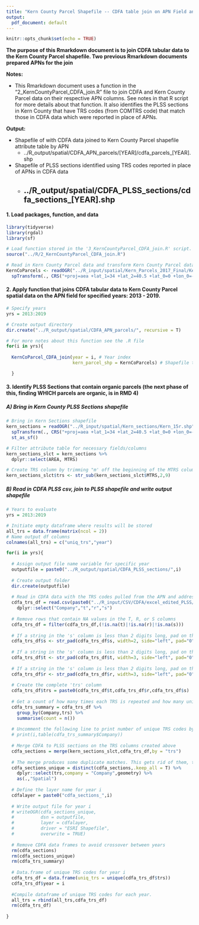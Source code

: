 ```yaml
---
title: "Kern County Parcel Shapefile -- CDFA table join on APN Field and CDFA TRS section ID"
output:
  pdf_document: default
---
```


```r
knitr::opts_chunk$set(echo = TRUE)
```

**The purpose of this Rmarkdown document is to join CDFA tabular data to the Kern County Parcel shapefile. Two previous Rmarkdown documents prepared APNs for the join**

**Notes:** 

* This Rmarkdown document uses a function in the "2_KernCountyParcel_CDFA_join.R" file to join CDFA and Kern County Parcel data on their respective APN columns. See notes in that R script for more details about that function. It also identifies the PLSS sections in Kern County that have TRS codes (from COMTRS code) that match those in CDFA data which were reported in place of APNs. 

**Output:**

* Shapefile of with CDFA data joined to Kern County Parcel shapefile attribute table by APN
    - ../R_output/spatial/CDFA_APN_parcels/[YEAR]/cdfa_parcels_[YEAR].shp
    
* Shapefile of PLSS sections identified using TRS codes reported in place of APNs in CDFA data
    - ../R_output/spatial/CDFA_PLSS_sections/cdfa_sections_[YEAR].shp
---

#### 1. Load packages, function, and data
```r
library(tidyverse) 
library(rgdal) 
library(sf) 

# Load function stored in the '3_KernCountyParcel_CDFA_join.R' script. 
source("../R/2_KernCountyParcel_CDFA_join.R")

# Read in Kern County Parcel data and transform Kern County Parcel data into the correct CRS for project. CA Teale Albers 2011
KernCoParcels <- readOGR("../R_input/spatial/Kern_Parcels_2017_Final/Kern_Parcels_2017_Final.shp") %>% 
  spTransform(., CRS("+proj=aea +lat_1=34 +lat_2=40.5 +lat_0=0 +lon_0=-120 +x_0=0 +y_0=-4000000 +ellps=GRS80 +datum=NAD83 +units=m +no_defs "))

```

#### 2. Apply function that joins CDFA tabular data to Kern County Parcel spatial data on the APN field for specified years: 2013 - 2019. 
```r

# Specify years 
yrs = 2013:2019

# Create output directory
dir.create("../R_output/spatial/CDFA_APN_parcels/", recursive = T)

# For more notes about this function see the .R file
for(i in yrs){
  
  KernCoParcel_CDFA_join(year = i, # Year index
                         kern_parcel_shp = KernCoParcels) # Shapefile to be used

  }
```

#### 3. Identify PLSS Sections that contain organic parcels (the next phase of this, finding WHICH parcels are organic, is in RMD 4)

##### A) Bring in Kern County PLSS Sections shapefile
```r

# Bring in Kern Sections shapefile
kern_sections = readOGR("../R_input/spatial/Kern_sections/Kern_15r.shp")%>% 
  spTransform(., CRS("+proj=aea +lat_1=34 +lat_2=40.5 +lat_0=0 +lon_0=-120 +x_0=0 +y_0=-4000000 +ellps=GRS80 +datum=NAD83 +units=m +no_defs ")) %>% 
  st_as_sf()

# Filter attribute table for necessary fields/columns
kern_sections_slct = kern_sections %>% 
  dplyr::select(AREA, MTRS)

# Create TRS column by trimming "m' off the beginning of the MTRS column values
kern_sections_slct$trs <- str_sub(kern_sections_slct$MTRS,2,9)

```

##### B) Read in CDFA PLSS csv, join to PLSS shapefile and write output shapefile
```r

# Years to evaluate
yrs = 2013:2019

# Initiate empty dataframe where results will be stored
all_trs = data.frame(matrix(ncol = 2))
# Name output df columns
colnames(all_trs) = c("uniq_trs","year")

for(i in yrs){
  
  # Assign output file name variable for specific year
  outputfile = paste0("../R_output/spatial/CDFA_PLSS_sections/",i)
  
  # Create output folder
  dir.create(outputfile)
  
  # Read in CDFA data with the TRS codes pulled from the APN and address columns
  cdfa_trs_df = read.csv(paste0("../R_input/CSV/CDFA/excel_edited_PLSS/cdfa_trs_",i,".csv")) %>% 
    dplyr::select("Company","t","r","s") 
  
  # Remove rows that contain NA values in the T, R, or S columns
  cdfa_trs_df = filter(cdfa_trs_df,(!is.na(t)|!is.na(r)|!is.na(s)))
  
  # If a string in the 's' column is less than 2 digits long, pad on the left side with a 0
  cdfa_trs_df$s <- str_pad(cdfa_trs_df$s, width=2, side="left", pad="0")
   
  # If a string in the 's' column is less than 2 digits long, pad on the left side with a 0
  cdfa_trs_df$t <- str_pad(cdfa_trs_df$t, width=3, side="left", pad="0")
  
  # If a string in the 's' column is less than 2 digits long, pad on the left side with a 0
  cdfa_trs_df$r <- str_pad(cdfa_trs_df$r, width=3, side="left", pad="0")
  
  # Create the complete 'trs' column
  cdfa_trs_df$trs = paste0(cdfa_trs_df$t,cdfa_trs_df$r,cdfa_trs_df$s)
  
  # Get a count of how many times each TRS is repeated and how many unique codes there are
  cdfa_trs_summary = cdfa_trs_df %>%
    group_by(Company,trs) %>%
    summarise(count = n())
  
  # Uncomment the following line to print number of unique TRS codes by year
  # print(i,table(cdfa_trs_summary$Company))
  
  # Merge CDFA to PLSS sections on the TRS columns created above
  cdfa_sections = merge(kern_sections_slct,cdfa_trs_df,by = "trs")
  
  # The merge produces some duplicate matches. This gets rid of them, then cleans up the data.frame and turns it back into a Spatial Polygons file
  cdfa_sections_unique = distinct(cdfa_sections,.keep_all = T) %>% 
    dplyr::select(trs,company = "Company",geometry) %>% 
    as(.,"Spatial")
  
  # Define the layer name for year i
  cdfalayer = paste0("cdfa_sections_",i)
  
  # Write output file for year i
  # writeOGR(cdfa_sections_unique,
  #          dsn = outputfile,
  #          layer = cdfalayer,
  #          driver = "ESRI Shapefile",
  #          overwrite = TRUE)
  
  # Remove CDFA data frames to avoid crossover between years
  rm(cdfa_sections)
  rm(cdfa_sections_unique)
  rm(cdfa_trs_summary)
  
  # Data.frame of unique TRS codes for year i
  cdfa_trs_df = data.frame(uniq_trs = unique(cdfa_trs_df$trs))
  cdfa_trs_df$year = i
  
  #Compile dataframe of unique TRS codes for each year. 
  all_trs = rbind(all_trs,cdfa_trs_df)
  rm(cdfa_trs_df)
  
}

```

